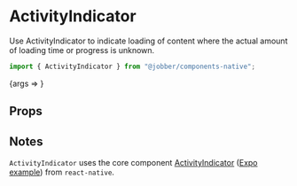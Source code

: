 
<Meta
  title="Components/Status and Feedback/ActivityIndicator/Mobile"
  component={ActivityIndicator}
/>

# ActivityIndicator

Use ActivityIndicator to indicate loading of content where the actual amount of
loading time or progress is unknown.

```ts
import { ActivityIndicator } from "@jobber/components-native";
```

<Canvas>
  <Story name="Mobile">{args => <ActivityIndicator {...args} />}</Story>
</Canvas>

## Props

<ArgsTable of={ActivityIndicator} story="Mobile" />

## Notes

`ActivityIndicator` uses the core component
[ActivityIndicator](https://reactnative.dev/docs/activityIndicator)
([Expo example](https://reactnative.dev/docs/activityIndicator#example)) from
`react-native`.
